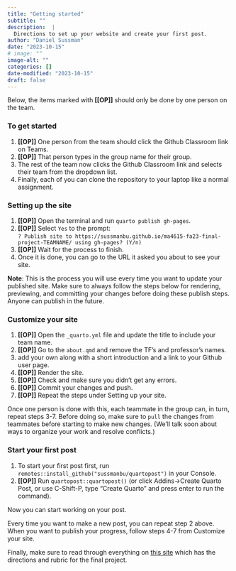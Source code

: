 ```yaml
---
title: "Getting started"
subtitle: ""
description:  |
  Directions to set up your website and create your first post.
author: "Daniel Sussman"
date: "2023-10-15"
# image: ""
image-alt: ""
categories: []
date-modified: "2023-10-15"
draft: false
---
```


Below, the items marked with **[[OP]]** should only be done by one person on the team.

### To get started

1. **[[OP]]** One person from the team should click the Github Classroom link on Teams.
2. **[[OP]]** That person types in the group name for their group.
3. The rest of the team now clicks the Github Classroom link and selects their team from the dropdown list.
4. Finally, each of you can clone the repository to your laptop like a normal assignment.

### Setting up the site

1. **[[OP]]** Open the terminal and run `quarto publish gh-pages`.
2. **[[OP]]** Select `Yes` to the prompt: <br> `? Publish site to https://sussmanbu.github.io/ma4615-fa23-final-project-TEAMNAME/ using gh-pages? (Y/n)`
3. **[[OP]]** Wait for the process to finish.
4. Once it is done, you can go to the URL it asked you about to see your site.

**Note**: This is the process you will use every time you want to update your published site. Make sure to always follow the steps below for rendering, previewing, and committing your changes before doing these publish steps. Anyone can publish in the future.

### Customize your site

1.  **[[OP]]** Open the `_quarto.yml` file and update the title to include your team name.
2.  **[[OP]]** Go to the `about.qmd` and remove the TF's and professor's names.
3. add your own along with a short introduction and a link to your Github user page.
4.  **[[OP]]** Render the site.
5.  **[[OP]]** Check and make sure you didn't get any errors.
6.  **[[OP]]** Commit your changes and push.
7.  **[[OP]]** Repeat the steps under Setting up your site.

Once one person is done with this, each teammate in the group can, in turn, repeat steps 3-7. Before doing so, make sure to `pull` the changes from teammates before starting to make new changes. 
(We'll talk soon about ways to organize your work and resolve conflicts.)

### Start your first post

1. To start your first post first, run `remotes::install_github("sussmanbu/quartopost")` in your Console.
2. **[[OP]]** Run `quartopost::quartopost()` (or click Addins->Create Quarto Post, or use C-Shift-P, type "Create Quarto" and press enter to run the command).

Now you can start working on your post.

Every time you want to make a new post, you can repeat step 2 above. When you want to publish your progress, follow steps 4-7 from Customize your site.

Finally, make sure to read through everything on [this site](https://sussmanbu.github.io/ma4615-final-project-quarto) which has the directions and rubric for the final project.


